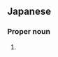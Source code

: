==Japanese==
{{wikipedia|lang=ja}}
{{ja-kanjitab|もり|なが|yomi=k}}

===Proper noun===
{{ja-pos|proper|もりなが}}

# {{surname|lang=ja|sort=もりなが}}